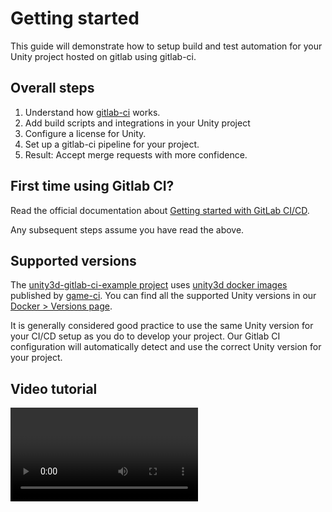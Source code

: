 
# Getting started

This guide will demonstrate how to setup build and test automation for your Unity project hosted on
gitlab using gitlab-ci.

## Overall steps

1. Understand how [gitlab-ci](https://docs.gitlab.com/ce/ci/) works.
2. Add build scripts and integrations in your Unity project
3. Configure a license for Unity.
4. Set up a gitlab-ci pipeline for your project.
5. Result: Accept merge requests with more confidence.

## First time using Gitlab CI?

Read the official documentation about
[Getting started with GitLab CI/CD](https://docs.gitlab.com/ce/ci/quick_start/).

Any subsequent steps assume you have read the above.

## Supported versions

The [unity3d-gitlab-ci-example project](https://gitlab.com/game-ci/unity3d-gitlab-ci-example/) uses
[unity3d docker images](https://github.com/game-ci/docker/) published by
[game-ci](https://github.com/game-ci). You can find all the supported Unity versions in our
[Docker > Versions page](/docs/docker/versions).

It is generally considered good practice to use the same Unity version for your CI/CD setup as you
do to develop your project. Our Gitlab CI configuration will automatically detect and use the
correct Unity version for your project.

## Video tutorial

<Video url="https://www.youtube-nocookie.com/embed/k0NcedDzEqA" />

:::caution

The video is slightly outdated, but the general concepts are still the same. 👍

- Activation process has changed a bit since then.
- Docker images have been updated
- The `.gitlab-ci.yml` file uses different variables now.

:::

## Setting Up GitLab CI for Your Unity Project

Follow these steps to quickly set up GitLab CI for your Unity project.

### 1. Run the Commands

Open a terminal in the **parent folder** where you want to set up your Unity project and run these
commands one by one. In summary, these commands will:

- Clone the example project
- Copy the necessary files and folders to your Unity project.

:::info

See [example project's release](https://gitlab.com/game-ci/unity3d-gitlab-ci-example/-/releases) for
stable versions.

:::

Note: This setup assumes that your unity project is at the root of the repository. If your project
is in a subfolder, you will need to adjust the paths in the commands below. You will also need to
adjust `UNITY_DIR` in `.gitlab-ci.yml` to point to the correct directory.

```bash
# Clone the example repository
git clone https://gitlab.com/game-ci/unity3d-gitlab-ci-example.git

# Note: you can checkout a specific version if you want
#cd unity3d-gitlab-ci-example
#git checkout v4.0.0
#cd ..

# Change directory to your Unity project folder
cd your-unity-project

# Create necessary directories
mkdir -p Assets/Scripts/Editor/

# Copy required files from the example project
cp ../unity3d-gitlab-ci-example/.gitlab-ci.yml ./
cp -r ../unity3d-gitlab-ci-example/ci ./
cp ../unity3d-gitlab-ci-example/Assets/Scripts/Editor/BuildCommand.cs ./Assets/Scripts/Editor/
```

- Replace `your-unity-project` with the name of your Unity project folder.

<details><summary>Verify the copied files</summary>

After running these commands, you should see the following files and folders in your Unity project
(in addition to your existing project files):

```plaintext
your-unity-project/
├── .gitlab-ci.yml
├── ci/
│   ├── nunit-transforms/
│   │   ├── LICENSE.txt
│   │   └── nunit3-junit.xslt
│   ├── before_script.sh
│   ├── build.sh
│   ├── docker_build.sh
│   ├── docker_test.sh
│   ├── return_license.sh
│   └── test.sh
└── Assets/Scripts/Editor/BuildCommand.cs
```

</details>

### 2. Push Changes to GitLab

Add the files to your repository:

```bash
git add .gitlab-ci.yml ci/ Assets/Scripts/Editor/BuildCommand.cs
git commit -m "Add GameCI configuration"
git push
```

### Proceed to activation

That’s It! You're one step away from having automated builds and tests for your Unity project.
Proceed to the [Activation](./02-activation.mdx) guide.
